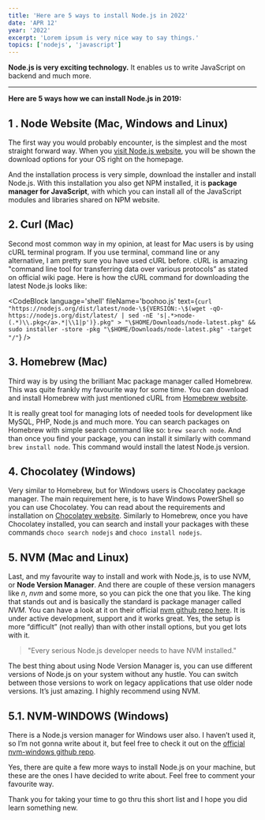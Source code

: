```yaml
---
title: 'Here are 5 ways to install Node.js in 2022'
date: 'APR 12'
year: '2022'
excerpt: 'Lorem ipsum is very nice way to say things.'
topics: ['nodejs', 'javascript']
---
```


**Node.js is very exciting technology.** It enables us to write JavaScript on backend and much more.

---

**Here are 5 ways how we can install Node.js in 2019:**

## 1 . Node Website (Mac, Windows and Linux)

The first way you would probably encounter, is the simplest and the most straight forward way. When you [visit Node.js website](https://nodejs.org/), you will be shown the download options for your OS right on the homepage.

And the installation process is very simple, download the installer and install Node.js. With this installation you also get NPM installed, it is **package manager for JavaScript**, with which you can install all of the JavaScript modules and libraries shared on NPM website.

## 2. Curl (Mac)

Second most common way in my opinion, at least for Mac users is by using cURL terminal program. If you use terminal, command line or any alternative, I am pretty sure you have used cURL before. cURL is amazing "command line tool for transferring data over various protocols” as stated on official wiki page. Here is how the cURL command for downloading the latest Node.js looks like:

<CodeBlock
	language='shell'
  fileName='boohoo.js'
	text={`
curl "https://nodejs.org/dist/latest/node-\${VERSION:-\$(wget -qO- https://nodejs.org/dist/latest/ | sed -nE 's|.*>node-(.*)\\.pkg</a>.*|\\1|p')}.pkg" > "\$HOME/Downloads/node-latest.pkg" && sudo installer -store -pkg "\$HOME/Downloads/node-latest.pkg" -target "/"
`}
/>

## 3. Homebrew (Mac)

Third way is by using the brilliant Mac package manager called Homebrew. This was quite frankly my favourite way for some time. You can download and install Homebrew with just mentioned cURL from [Homebrew website](https://brew.sh/).

It is really great tool for managing lots of needed tools for development like MySQL, PHP, Node.js and much more. You can search packages on Homebrew with simple search command like so: `brew search node`. And than once you find your package, you can install it similarly with command `brew install node`. This command would install the latest Node.js version.

## 4. Chocolatey (Windows)

Very similar to Homebrew, but for Windows users is Chocolatey package manager. The main requirement here, is to have Windows PowerShell so you can use Chocolatey. You can read about the requirements and installation on [Chocolatey website](https://chocolatey.org/). Similarly to Homebrew, once you have Chocolatey installed, you can search and install your packages with these commands `choco search nodejs` and `choco install nodejs`.

## 5. NVM (Mac and Linux)

Last, and my favourite way to install and work with Node.js, is to use NVM, or **Node Version Manager**. And there are couple of these version managers like _n_, _nvm_ and some more, so you can pick the one that you like. The king that stands out and is basically the standard is package manager called _NVM_. You can have a look at it on their official [nvm github repo here](https://github.com/creationix/nvm). It is under active development, support and it works great. Yes, the setup is more “difficult” (not really) than with other install options, but you get lots with it.

> "Every serious Node.js developer needs to have NVM installed."

The best thing about using Node Version Manager is, you can use different versions of Node.js on your system without any hustle. You can switch between those versions to work on legacy applications that use older node versions. It’s just amazing. I highly recommend using NVM.

## 5.1. NVM-WINDOWS (Windows)

There is a Node.js version manager for Windows user also. I haven’t used it, so I’m not gonna write about it, but feel free to check it out on the [official nvm-windows github repo](https://github.com/coreybutler/nvm-windows).

Yes, there are quite a few more ways to install Node.js on your machine, but these are the ones I have decided to write about. Feel free to comment your favourite way.

Thank you for taking your time to go thru this short list and I hope you did learn something new.
